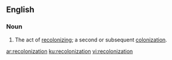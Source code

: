 ==English==

===Noun===
{{en-noun}}
# The act of [[recolonize|recolonizing]]; a second or subsequent [[colonization]].

[[ar:recolonization]]
[[ku:recolonization]]
[[vi:recolonization]]